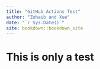 ```yaml
--- 
title: "GitHub Actions Test"
author: "Zohaib and Xue"
date: "`r Sys.Date()`"
site: bookdown::bookdown_site
---
```


# This is only a test


